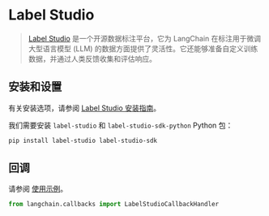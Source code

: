 # Label Studio

>[Label Studio](https://labelstud.io/guide/get_started) 是一个开源数据标注平台，它为 LangChain 在标注用于微调大型语言模型 (LLM) 的数据方面提供了灵活性。它还能够准备自定义训练数据，并通过人类反馈收集和评估响应。

## 安装和设置

有关安装选项，请参阅 [Label Studio 安装指南](https://labelstud.io/guide/install)。

我们需要安装 `label-studio` 和 `label-studio-sdk-python` Python 包：

```bash
pip install label-studio label-studio-sdk
```

## 回调

请参阅 [使用示例](/docs/integrations/callbacks/labelstudio)。

```python
from langchain.callbacks import LabelStudioCallbackHandler
```